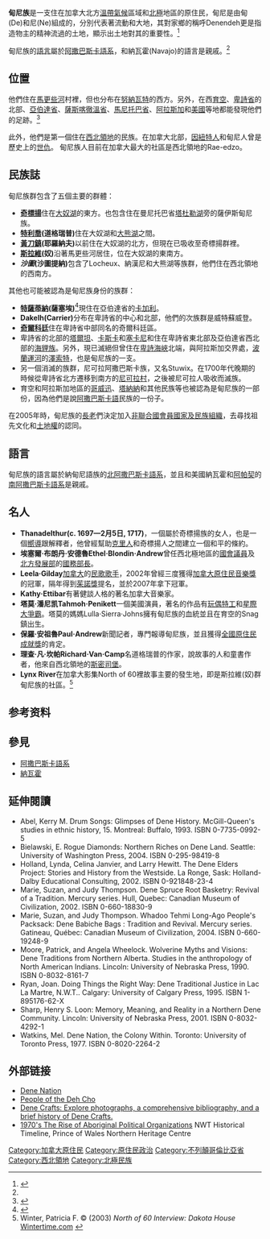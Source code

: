 '''甸尼族'''是一支住在加拿大北方[[溫帶氣候|溫帶氣候]]區域和[[北極|北極]]地區的原住民，甸尼是由甸(De)和尼(Ne)組成的，分別代表著流動和大地，其對家鄉的稱呼Denendeh更是指造物主的精神流過的土地，顯示出土地對其的重要性。<ref name=artcanada>{{cite web |url=http://www.artcanadacarvings.com/people_of_the_deh_cho.htm |title=The People of the Deh Cho |accessdate=2007-10-15 |publisher=Art Canada |deadurl=yes |archiveurl=https://web.archive.org/web/20040515204806/http://www.artcanadacarvings.com/people_of_the_deh_cho.htm |archivedate=2004-05-15 }}</ref>

甸尼族的[[語言|語言]]屬於[[阿撒巴斯卡語系|阿撒巴斯卡語系]]，和納瓦霍(Navajo)的語言是親戚。<ref name=artcanada/>

== 位置 ==
他們住在[[馬更些河|馬更些河]]村裡，但也分布在[[努納瓦特|努納瓦特]]的西方。另外，在西[[育空|育空]]、[[卑詩省|卑詩省]]的北部、[[亞伯達省|亞伯達省]]、[[薩斯喀徹溫省|薩斯喀徹溫省]]、[[馬尼托巴省|馬尼托巴省]]、[[阿拉斯加|阿拉斯加]]和[[美國|美國]]等地都能發現他們的足跡。<ref>{{cite web |url=http://www.civilization.ca/cmc/exhibitions/tresors/ethno/etb0170e.shtml |title=First Nations Culture Areas Index |work=the Canadian Museum of Civilization |accessdate=2010-04-22 |archive-date=2013-11-04 |archive-url=https://web.archive.org/web/20131104204827/http://www.civilization.ca/cmc/exhibitions/tresors/ethno/etb0170e.shtml |dead-url=no }}</ref>

此外，他們是第一個住在[[西北領地|西北領地]]的民族。在加拿大北部，[[因紐特人|因紐特人]]和甸尼人曾是歷史上的[[世仇|世仇]]。
甸尼族人目前在加拿大最大的社區是西北領地的Rae-edzo。

== 民族誌 ==
甸尼族群包含了五個主要的群體：

*'''[[奇標揚|奇標揚]]'''住在[[大奴湖|大奴湖]]的東方。也包含住在曼尼托巴省[[塔杜勒湖|塔杜勒湖]]旁的薩伊斯甸尼族。
*'''[[特利喬|特利喬]](道格瑞普)'''住在大奴湖和[[大熊湖|大熊湖]]之間。
*'''[[黃刀鎮|黃刀鎮]](耶羅納夫)'''以前住在大奴湖的北方，但現在已吸收至奇標揚群裡。
*'''[[斯拉維|斯拉維]](奴)'''沿著馬更些河居住，位在大奴湖的東南方。
*'''''沙圖''(沙圖提納)'''包含了Locheux、納漢尼和大熊湖等族群，他們住在西北領地的西南方。

其他也可能被認為是甸尼族身份的族群：
*'''[[特薩蒂納|特薩蒂納]](薩塞埃)'''<ref>{{cite web|url=http://www.tsuutina.ca/page.aspx?pageID=6-8 |title=Dene History |publisher=Tsuu T'ina Nation website |accessdate=2009-01-04 |deadurl=yes |archiveurl=https://web.archive.org/web/20090308130249/http://www.tsuutina.ca/page.aspx?pageID=6-8 |archivedate=2009-03-08 }}</ref>現住在亞伯達省的[[卡加利|卡加利]]。
*'''Dakelh(Carrier)'''分布在卑詩省的中心和北部，他們的次族群是威特蘇威登。
*'''[[奇爾科廷|奇爾科廷]]'''住在卑詩省中部同名的奇爾科廷區。
*卑詩省的北部的[[塔爾坦|塔爾坦]]、[[卡斯卡|卡斯卡]]和[[塞卡尼|塞卡尼]]和住在卑詩省東北部及亞伯達省西北部的[[海貍族|海貍族]]。另外，現已滅絕但曾住在[[卑詩海峽|卑詩海峽]]北端，與阿拉斯加交界處，[[波蘭運河|波蘭運河]]的[[澤索特|澤索特]]，也是甸尼族的一支。
*另一個消滅的族群，尼可拉阿撒巴斯卡族，又名Stuwix。在1700年代晚期的時候從卑詩省北方遷移到南方的[[尼可拉村|尼可拉村]]，之後被尼可拉人吸收而滅族。
*育空和阿拉斯加地區的[[哥威迅人|哥威迅]]、[[塔納納|塔納納]]和其他民族等也被認為是甸尼族的一部份，因為他們是說[[阿撒巴斯卡語|阿撒巴斯卡語]]民族的一份子。

在2005年時，甸尼族的[[長老|長老]]們決定加入[[非聯合國會員國家及民族組織|非聯合國會員國家及民族組織]]，去尋找祖先文化和[[土地權|土地權]]的認同。

== 語言 ==
甸尼族的語言屬於納甸尼語族的[[北阿撒巴斯卡語系|北阿撒巴斯卡語系]]，並且和美國納瓦霍和[[阿帕契|阿帕契]]的[[南阿撒巴斯卡語系|南阿撒巴斯卡語系]]是親戚。

== 名人 ==
*'''Thanadelthur(c. 1697—2月5日, 1717)'''，一個屬於奇標揚族的女人，也是一個[[嚮導|嚮導]]跟解釋者，他曾經幫助[[克里人|克里人]]和奇標揚人之間建立一個和平的條約。
*'''埃塞爾‧布朗丹‧安德魯Ethel‧Blondin‧Andrew'''曾任西北極地區的[[國會議員|國會議員]]及[[北方發展部|北方發展部]]的[[國務部長|國務部長]]。
*'''Leela‧Gilday'''[[加拿大|加拿大]]的[[民歌歌手|民歌歌手]]，2002年曾經三度獲得[[加拿大原住民音樂獎|加拿大原住民音樂獎]]的冠軍，隔年得到[[茱諾獎|茱諾獎]]提名，並於2007年拿下冠軍。
*'''Kathy‧Ettibar'''有著健談人格的著名加拿大音樂家。
*'''塔莫·潘尼凯Tahmoh‧Penikett'''一個美國演員，著名的作品有[[玩偶特工|玩偶特工]]和[[星際大爭霸|星際大爭霸]]。塔莫的媽媽Lulla‧Sierra‧Johns擁有甸尼族的血統並且在育空的Snag鎮出生。
*'''保羅‧安祖魯Paul‧Andrew'''新聞記者，專門報導甸尼族，並且獲得[[全國原住民成就獎|全國原住民成就獎]]的肯定。
*'''理查‧凡‧坎帕Richard‧Van‧Camp'''名道格瑞普的作家，說故事的人和童書作者，他來自西北領地的[[斯密司堡|斯密司堡]]。
*'''Lynx River'''在加拿大影集North of 60裡故事主要的發生地，即是斯拉維(奴)群甸尼族的社區。<ref>Winter, Patricia F. © (2003)  ''North of 60 Interview: Dakota House'' [http://www.wintertime.com/OH/Nof60/Interviews/dakota2.html Wintertime.com] {{Wayback|url=http://www.wintertime.com/OH/Nof60/Interviews/dakota2.html |date=20091112023545 }}</ref>

==参考资料==
{{reflist}}

== 參見 ==
*[[阿撒巴斯卡語系|阿撒巴斯卡語系]]
*[[納瓦霍|納瓦霍]]

== 延伸閱讀 ==
*Abel, Kerry M. Drum Songs: Glimpses of Dene History. McGill-Queen's studies in ethnic history, 15. Montreal: Buffalo, 1993. ISBN 0-7735-0992-5
*Bielawski, E. Rogue Diamonds: Northern Riches on Dene Land. Seattle: University of Washington Press, 2004. ISBN 0-295-98419-8
*Holland, Lynda, Celina Janvier, and Larry Hewitt. The Dene Elders Project: Stories and History from the Westside. La Ronge, Sask: Holland-Dalby Educational Consulting, 2002. ISBN 0-921848-23-4
*Marie, Suzan, and Judy Thompson. Dene Spruce Root Basketry: Revival of a Tradition. Mercury series. Hull, Quebec: Canadian Museum of Civilization, 2002. ISBN 0-660-18830-9
*Marie, Suzan, and Judy Thompson. Whadoo Tehmi Long-Ago People's Packsack: Dene Babiche Bags : Tradition and Revival. Mercury series. Gatineau, Québec: Canadian Museum of Civilization, 2004. ISBN 0-660-19248-9
*Moore, Patrick, and Angela Wheelock. Wolverine Myths and Visions: Dene Traditions from Northern Alberta. Studies in the anthropology of North American Indians. Lincoln: University of Nebraska Press, 1990. ISBN 0-8032-8161-7
*Ryan, Joan. Doing Things the Right Way: Dene Traditional Justice in Lac La Martre, N.W.T.. Calgary: University of Calgary Press, 1995. ISBN 1-895176-62-X
*Sharp, Henry S. Loon: Memory, Meaning, and Reality in a Northern Dene Community. Lincoln: University of Nebraska Press, 2001. ISBN 0-8032-4292-1
*Watkins, Mel. Dene Nation, the Colony Within. Toronto: University of Toronto Press, 1977. ISBN 0-8020-2264-2

==外部链接==
* [https://web.archive.org/web/20040519054051/http://denenation.com/ Dene Nation]
* [https://web.archive.org/web/20040515204806/http://www.artcanadacarvings.com/people_of_the_deh_cho.htm People of the Deh Cho]
* [http://denecrafts.ucalgary.ca/ Dene Crafts: Explore photographs, a comprehensive bibliography, and a brief history of Dene Crafts.] {{Wayback|url=http://denecrafts.ucalgary.ca/ |date=20090228044833 }}
*[https://web.archive.org/web/20120314080903/http://www.pwnhc.ca/timeline/index_winIFix.asp?forward=http%3A%2F%2Fwww.pwnhc.ca%2Ftimeline%2F1950%2FEmergingVoices_1970.html 1970's The Rise of Aboriginal Political Organizations] NWT Historical Timeline, Prince of Wales Northern Heritage Centre

[[Category:加拿大原住民|Category:加拿大原住民]]
[[Category:原住民政治|Category:原住民政治]]
[[Category:不列顛哥倫比亞省|Category:不列顛哥倫比亞省]]
[[Category:西北領地|Category:西北領地]]
[[Category:北極民族|Category:北極民族]]
